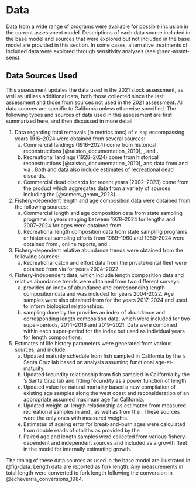 # Data <!--(TOR section D) -->{#sec-dat}

<!-- Data comprise the foundational components of stock assessment models. They drive estimated dynamics and inform modeling decisions. The decision to include or exclude particular data sources in an assessment model depends on many factors. These factors often include, but are not limited to, the way in which data were collected, the spatial and temporal coverage of the data, the quantity of data available per desired sampling unit, the representativeness of the data to inform modeled processes, and the presence of an avenue for the inclusion of the data in the assessment model. Attributes associated with a data source can change through time, as can the applicability of the data source when different modeling approaches are explored (e.g., stock structure or time-varying processes). Therefore, the specific data sources included or excluded from this assessment should not necessarily constrain the selection of data sources applicable to future stock assessments for `r spp`. Even if a data source is not directly used in the stock assessment, it can provide valuable insights into biology, fishery behavior, or local dynamics. -->

Data from a wide range of programs were available for possible inclusion in the current assessment model. Descriptions of each data source included in the base model and sources that were explored but not included in the base model are provided in this section. In some cases, alternative treatments of included data were explored through sensitivity analyses (see @sec-assmt-sens).

## Data Sources Used

This assessment updates the data used in the 2021 stock assessment, as well as utilizes additional data, both those collected since the last assessment and those from sources not used in the 2021 assessment. All data sources are specific to California unless otherwise specified. The following types and sources of data used in this assessment are first summarized here, and then discussed in more detail.

1.  Data regarding total removals (in metrics tons) of `r spp` encompassing years 1916--2024 were obtained from several sources:
    a.  Commercial landings (1916--2024) come from historical reconstructions [@ralston_documentation_2010], \gls{calcom}, and \gls{pacfin}.
    b.  Recreational landings (1928--2024) come from historical reconstructions [@ralston_documentation_2010], and data from \gls{mrfss} and \gls{crfs} via \gls{recfin}. Both \gls{mrfss} and \gls{crfs} data also include estimates of recreational dead discards.
    c.  Commercial dead discards for recent years (2002--2023) come from the \gls{gemm} product which aggregates data from a variety of sources including the \gls{wcgop} [@somers_gemm_2023].

2.  Fishery-dependent length and age composition data were obtained from the following sources:
    a.  Commercial length and age composition data from state sampling programs in years ranging between 1978--2024 for lengths and 2007--2024 for ages were obtained from \gls{pacfin}.
    b.  Recreational length composition data from state sampling programs or historical sampling efforts from 1959--1960 and 1980--2024 were obtained from \gls{cdfw}, online reports, and \gls{recfin}.

3.  Fishery-dependent relative abundance trends were obtained from the following sources:
    a.  Recreational catch and effort data from the private/rental fleet were obtained from \gls{crfs} via \gls{recfin} for years 2004--2022.

4.  Fishery-independent data, which include length composition data and relative abundance trends were obtained from two different surveys:
    a.  \Gls{s-ccfrp} provides an index of abundance and corresponding length composition data and was included for years 2004-2022. Age samples were also obtained from \gls{s-ccfrp} for the years 2017-2024 and used to inform biological relationships.
    b.  \Gls{rov} sampling done by the \gls{cdfw} provides an index of abundance and corresponding length composition data, which were included for two super-periods, 2014--2016 and 2019--2021. Data were combined within each super-period for the index but used as individual years for length compositions.
    
5.  Estimates of life history parameters were generated from various sources, and include:
    a.  Updated maturity schedule from fish sampled in California by the \gls{swfsc}'s Santa Cruz lab based on analysis assuming functional age-at-maturity.
    b.  Updated fecundity relationship from fish sampled in California by the \gls{swfsc}'s Santa Cruz lab and fitting fecundity as a power function of length.
    c.  Updated value for natural mortality based a new compilation of existing age samples along the west coast and reconsideration of an appropriate assumed maximum age for California.
    d.  Updated weight-at-length relationship as estimated from measured recreational samples in \gls{mrfss} and \gls{crfs}, as well as from the \gls{s-wcgbt}. These sources were the only ones with measured weights. 
    e.  Estimates of ageing error for break-and-burn ages were calculated from double reads of otoliths as provided by the \gls{psmfc} \gls{cap}.
    f.  Paired age and length samples were collected from various fishery-dependent and independent sources and included as a growth fleet in the model for internally estimating growth.  

The timing of these data sources as used in the base model are illustrated in @fig-data. Length data are reported as fork length. Any measurements in total length were converted to fork length following the conversion in @echeverria_conversions_1984.


